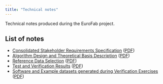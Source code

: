 ```yaml
---
title: "Technical notes"
---
```


Technical notes produced during the EuroFab project.

## List of notes

- [Consolidated Stakeholder Requirements Specification](notes/stakeholders.qmd) ([PDF](notes/stakeholders.pdf))
- [Algorithm Design and Theoretical Basis Description](notes/algorithm-design.qmd) ([PDF](notes/algorithm-design.pdf))
- [Reference Data Selection](notes/data-selection.qmd) ([PDF](notes/data-selection.pdf))
- [Test and Verification Results](notes/results.qmd) ([PDF](notes/data-selection.pdf))
- [Software and Example datasets generated during Verification Exercises](notes/deliverables.qmd) ([PDF](notes/data-selection.pdf))
